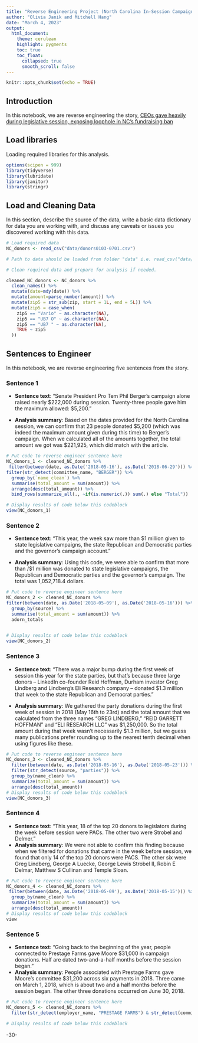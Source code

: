 ```yaml
---
title: "Reverse Engineering Project (North Carolina In-Session Campaign Donations"
author: "Olivia Janik and Mitchell Hang"
date: "March 4, 2023"
output:
  html_document:
    theme: cerulean
    highlight: pygments
    toc: true
    toc_float:
      collapsed: true
      smooth_scroll: false
---
```


```r
knitr::opts_chunk$set(echo = TRUE)
```

## Introduction 

In this notebook, we are reverse engineering the story, [CEOs gave heavily during legislative session, exposing loophole in NC's fundraising ban](https://www.wral.com/in-session-campaign-donations/17716104/)

## Load libraries

Loading required libraries for this analysis.

```r
options(scipen = 999)
library(tidyverse)
library(lubridate)
library(janitor)
library(stringr)
```

## Load and Cleaning Data

In this section, describe the source of the data, write a basic data dictionary for data you are working with, and discuss any caveats or issues you discovered working with this data. 

```r
# Load required data
NC_donors <- read_csv("data/donors0103-0701.csv")

# Path to data should be loaded from folder "data" i.e. read_csv("data/name_of_data.csv")

# Clean required data and prepare for analysis if needed. 

cleaned_NC_donors <- NC_donors %>%
  clean_names() %>%
  mutate(date=mdy(date)) %>%
  mutate(amount=parse_number(amount)) %>%
  mutate(zip5 = str_sub(zip, start = 1L, end = 5L)) %>%
  mutate(zip5 = case_when(
    zip5 == "Vario" ~ as.character(NA),
    zip5 == "UB7 O" ~ as.character(NA),
    zip5 == "UB7 " ~ as.character(NA),
    TRUE ~ zip5
  ))
```

## Sentences to Engineer
In this notebook, we are reverse engineering five sentences from the story.

### Sentence 1

* **Sentence text**: “Senate President Pro Tem Phil Berger's campaign alone raised nearly \$222,000 during session. Twenty-three people gave him the maximum allowed: \$5,200.”

* **Analysis summary**: Based on the dates provided for the North Carolina session, we can confirm that 23 people donated \$5,200 (which was indeed the maximum amount given during this time) to Berger's campaign. When we calculated all of the amounts together, the total amount we got was \$221,925, which did match with the article.

```r
# Put code to reverse engineer sentence here
NC_donors_1 <- cleaned_NC_donors %>%
 filter(between(date, as.Date('2018-05-16'), as.Date('2018-06-29'))) %>%
filter(str_detect(committee_name, "BERGER")) %>%
  group_by(`name_clean`) %>%
  summarise(total_amount = sum(amount)) %>%
  arrange(desc(total_amount)) %>%
  bind_rows(summarize_all(., ~if(is.numeric(.)) sum(.) else "Total"))

# Display results of code below this codeblock
view(NC_donors_1)
```

### Sentence 2

* **Sentence text**: "This year, the week saw more than $1 million given to state legislative campaigns, the state Republican and Democratic parties and the governor's campaign account."

* **Analysis summary**: Using this code, we were able to confirm that more than /$1 million was donated to state legislative campaigns, the Republican and Democratic parties and the governor's campaign. The total was 1,052,718.4 dollars.

```r
# Put code to reverse engineer sentence here
NC_donors_2 <- cleaned_NC_donors %>% 
filter(between(date, as.Date('2018-05-09'), as.Date('2018-05-16'))) %>% 
  group_by(source) %>%
  summarise(total_amount = sum(amount)) %>%
  adorn_totals
  

# Display results of code below this codeblock
view(NC_donors_2)
```

### Sentence 3

* **Sentence text**: “There was a major bump during the first week of session this year for the state parties, but that's because three large donors – LinkedIn co-founder Reid Hoffman, Durham investor Greg Lindberg and Lindberg's Eli Research company – donated \$1.3 million that week to the state Republican and Democrat parties.”

* **Analysis summary**: We gathered the party donations during the first week of session in 2018 (May 16th to 23rd) and the total amount that we calculated from the three names "GREG LINDBERG," "REID GARRETT HOFFMAN" and "ELI RESEARCH LLC" was \$1,250,000. So the total amount during that week wasn't necessarily \$1.3 million, but we guess many publications prefer rounding up to the nearest tenth decimal when using figures like these.

```r
# Put code to reverse engineer sentence here
NC_donors_3 <- cleaned_NC_donors %>%
  filter(between(date, as.Date('2018-05-16'), as.Date('2018-05-23'))) %>%
  filter(str_detect(source, "parties")) %>%
  group_by(name_clean) %>%
  summarize(total_amount = sum(amount)) %>%
  arrange(desc(total_amount))
# Display results of code below this codeblock
view(NC_donors_3)
```

### Sentence 4

* **Sentence text**: “This year, 18 of the top 20 donors to legislators during the week before session were PACs. The other two were Strobel and Delmer.”
* **Analysis summary**: We were not able to confirm this finding because when we filtered for donations that came in the week before session, we found that only 14 of the top 20 donors were PACS. The other six were Greg Lindberg, George A Luecke, George Lewis Strobel II, Robin E Delmar, Matthew S Cullinan and Temple Sloan. 

```r
# Put code to reverse engineer sentence here
NC_donors_4 <- cleaned_NC_donors %>%
 filter(between(date, as.Date('2018-05-09'), as.Date('2018-05-15'))) %>%
  group_by(name_clean) %>%
  summarize(total_amount = sum(amount)) %>%
  arrange(desc(total_amount))
# Display results of code below this codeblock
view
```

### Sentence 5

* **Sentence text**: “Going back to the beginning of the year, people connected to Prestage Farms gave Moore \$31,000 in campaign donations. Half are dated two-and-a-half months before the session began.”
* **Analysis summary**: People associated with Prestage Farms gave Moore's committee $31,200 across six payments in 2018. Three came on March 1, 2018, which is about two and a half months before the session began. The other three donations occurred on June 30, 2018.

```r
# Put code to reverse engineer sentence here
NC_donors_5 <- cleaned_NC_donors %>%
  filter(str_detect(employer_name, "PRESTAGE FARMS") & str_detect(committee_name, "MOORE")) %>% adorn_totals
  
# Display results of code below this codeblock
```

-30-

